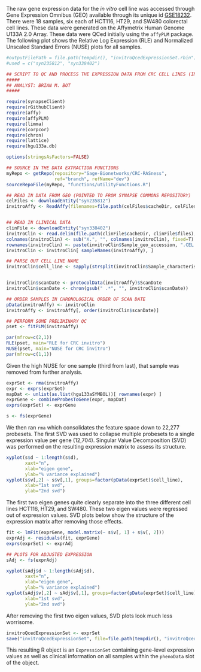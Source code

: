 The raw gene expression data for the *in vitro* cell line  was accessed through Gene Expression Omnibus (GEO) available through its unique id [GSE18232](http://www.ncbi.nlm.nih.gov/geo/query/acc.cgi?acc=GSE18232). There were 18 samples, six each of HCT116, HT29, and SW480 colorectal cell lines. These data were generated on the Affymetrix Human Genome U133A 2.0 Array. These data were QCed initially using the `affyPLM` package. The following plot shows the Relative Log Expression (RLE) and Normalized Unscaled Standard Errors (NUSE) plots for all samples.

```r
#outputFilePath = file.path(tempdir(), "invitroQcedExpressionSet.rbin")
#used = c("syn235812", "syn338402")

## SCRIPT TO QC AND PROCESS THE EXPRESSION DATA FROM CRC CELL LINES (IN VITRO)
#####
## ANALYST: BRIAN M. BOT
#####

require(synapseClient)
require(rGithubClient)
require(affy)
require(affyPLM)
require(limma)
require(corpcor)
require(chron)
require(lattice)
require(hgu133a.db)

options(stringsAsFactors=FALSE)

## SOURCE IN THE DATA EXTRACTION FUNCTIONS
myRepo <- getRepo(repository="Sage-Bionetworks/CRC-RASness",
                  ref="branch", refName="dev")
sourceRepoFile(myRepo, "functions/utilityFunctions.R")

## READ IN DATA FROM GEO (POINTED TO FROM SYNAPSE COMMONS REPOSITORY)
celFiles <- downloadEntity("syn235812")
invitroAffy <- ReadAffy(filenames=file.path(celFiles$cacheDir, celFiles$files))


## READ IN CLINICAL DATA
clinFile <- downloadEntity("syn338402")
invitroClin <- read.delim(file.path(clinFile$cacheDir, clinFile$files), as.is=T)
colnames(invitroClin) <- sub("X.", "", colnames(invitroClin), fixed=T)
rownames(invitroClin) <- paste(invitroClin$Sample_geo_accession, ".CEL.gz", sep="")
invitroClin <- invitroClin[ sampleNames(invitroAffy), ]

## PARSE OUT CELL LINE NAME
invitroClin$cell_line <- sapply(strsplit(invitroClin$Sample_characteristics_ch1, ": ", fixed=T), "[[", 2)


invitroClin$scanDate <- protocolData(invitroAffy)$ScanDate
invitroClin$scanDate <- chron(gsub(" .*", "", invitroClin$scanDate))

## ORDER SAMPLES IN CHRONOLOGICAL ORDER OF SCAN DATE
pData(invitroAffy) <- invitroClin
invitroAffy <- invitroAffy[, order(invitroClin$scanDate)]

## PERFORM SOME PRELIMINARY QC
pset <- fitPLM(invitroAffy)
```

```r
par(mfrow=c(2,1))
RLE(pset, main="RLE for CRC invitro")
NUSE(pset, main="NUSE for CRC invitro")
par(mfrow=c(1,1))
```

Given the high NUSE for one sample (third from last), that sample was removed from further analysis.

```r
exprSet <- rma(invitroAffy)
expr <- exprs(exprSet)
mapDat <- unlist(as.list(hgu133aSYMBOL))[ rownames(expr) ]
exprGene <- combineProbesToGene(expr, mapDat)
exprs(exprSet) <- exprGene

s <- fs(exprGene)
```

We then ran `rma` which consolidates the feature space down to 22,277 probesets. The first SVD was used to collapse multiple probesets to a single expression value per gene (12,704). Singular Value Decomposition (SVD) was performed on the resulting expression matrix to assess its structure.

```r
xyplot(s$d ~ 1:length(s$d),
       xaxt="n",
       xlab="eigen gene",
       ylab="% variance explained")
xyplot(s$v[,2] ~ s$v[,1], groups=factor(pData(exprSet)$cell_line),
       xlab="1st svd",
       ylab="2nd svd")
```

The first two eigen genes quite clearly separate into the three different cell lines HCT116, HT29, and SW480. These two eigen values were regressed out of expression values. SVD plots below show the structure of the expression matrix after removing those effects.

```r
fit <- lmFit(exprGene, model.matrix(~ s$v[, 1] + s$v[, 2]))
exprAdj <- residuals(fit, exprGene)
exprs(exprSet) <- exprAdj

## PLOTS FOR ADJUSTED EXPRESSION
sAdj <- fs(exprAdj)
```

```r
xyplot(sAdj$d ~ 1:length(sAdj$d),
       xaxt="n",
       xlab="eigen gene",
       ylab="% variance explained")
xyplot(sAdj$v[,2] ~ sAdj$v[,1], groups=factor(pData(exprSet)$cell_line),
       xlab="1st svd",
       ylab="2nd svd")
```

After removing the first two eigen values, SVD plots look much less worrisome.

```r
invitroQcedExpressionSet <- exprSet
save("invitroQcedExpressionSet", file=file.path(tempdir(), "invitroQcedExpressionSet.rbin"))
```

This resulting R object is an `ExpressionSet` containing gene-level expression values as well as clinical information on all samples within the `phenoData` slot of the object.
